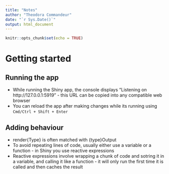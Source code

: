 ---
title: "Notes"
author: "Theodora Commandeur"
date: "`r Sys.Date()`"
output: html_document
---

```{r setup, include=FALSE}
knitr::opts_chunk$set(echo = TRUE)
```

# Getting started

## Running the app

* While running the Shiny app, the console displays "Listening on http://127.0.0.1:5919" - this URL can be copied into any compatible web browser  
* You can reload the app after making changes while its running using `Cmd/Ctrl + Shift + Enter`  

## Adding behaviour

* render{Type} is often matched with {type}Output 
* To avoid repeating lines of code, usually either use a variable or a function - in Shiny you use reactive expressions
* Reactive expressions involve wrapping a chunk of code and sotring it in a variable, and calling it like a function - it will only run the first time it is called and then caches the result

